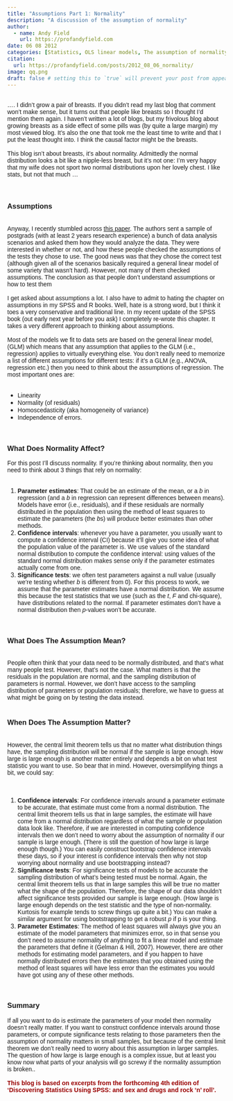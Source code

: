 ```yaml
---
title: "Assumptions Part 1: Normality"
description: "A discussion of the assumption of normality"
author:
  - name: Andy Field
    url: https://profandyfield.com
date: 06 08 2012
categories: [Statistics, OLS linear models, The assumption of normality] # self-defined categories
citation: 
  url: https://profandyfield.com/posts/2012_08_06_normality/ 
image: qq.png
draft: false # setting this to `true` will prevent your post from appearing on your listing page until you're ready!
---
```


<br /><span style="font-family:Arial, Helvetica, sans-serif;">.... I didn't grow a pair of breasts. If you didn't read my last blog that comment won't make sense, but it turns out that people like breasts so I thought I'd mention them again. I haven't written a lot of blogs, but my frivolous blog about growing breasts as a side effect of some pills was (by quite a large margin) my most viewed blog. It's also the one that took me the least time to write and that I put the least thought into. I think the causal factor might be the breasts.</span><br /><span style="font-family:Arial, Helvetica, sans-serif;"><br /></span><span style="font-family:Arial, Helvetica, sans-serif;">This blog isn't about breasts, it's about normality. Admittedly the normal distribution looks a bit like a nipple-less breast, but it's not one: I'm very happy that my wife does not sport two normal distributions upon her lovely chest. I like stats, but not that much ...</span><br /><span style="font-family:Arial, Helvetica, sans-serif;"><br /></span><br /><h3><span style="font-family:Arial, Helvetica, sans-serif;">Assumptions</span></h3><br /><span style="font-family:Arial, Helvetica, sans-serif;">Anyway, I recently stumbled across <a href="http://www.frontiersin.org/quantitative_psychology_and_measurement/10.3389/fpsyg.2012.00137/abstract?utm_source=newsletter&amp;utm_medium=email&amp;utm_campaign=Psychology-w28-2012"><span id="goog_2046660709"></span>this paper<span id="goog_2046660710"></span></a>. The authors sent a sample of postgrads (with at least 2 years research experience) a bunch of data analysis scenarios and asked them how they would analyze the data. They were interested in whether or not, and how these people checked the assumptions of the tests they chose to use. The good news was that they chose the correct test (although given all of the scenarios basically required a general linear model of some variety that wasn’t hard). However, not many of them checked assumptions. The conclusion as that people don’t understand assumptions or how to test them</span><br /><span style="font-family:Arial, Helvetica, sans-serif;"><br /></span><span style="font-family:Arial, Helvetica, sans-serif;">I get asked about assumptions a lot. I also have to admit to hating the chapter on assumptions in my SPSS and R books. Well, hate is a strong word, but I think it toes a very conservative and traditional line. In my recent update of the SPSS book (out early next year before you ask) I completely re-wrote this chapter. It takes a very different approach to thinking about assumptions.</span><br /><span style="font-family:Arial, Helvetica, sans-serif;"><br /></span><span style="font-family:Arial, Helvetica, sans-serif;">Most of the models we fit to data sets are based on the general linear model, (GLM) which means that any assumption that applies to the GLM (i.e., regression) applies to virtually everything else. You don’t really need to memorize a list of different assumptions for different tests: if it’s a GLM (e.g., ANOVA, regression etc.) then you need to think about the assumptions of regression. The most important ones are:</span><br /><br /><ul><li><span style="font-family:Arial, Helvetica, sans-serif;">Linearity</span></li><li><span style="font-family:Arial, Helvetica, sans-serif;">Normality (of residuals)</span></li><li><span style="font-family:Arial, Helvetica, sans-serif;">Homoscedasticity (aka homogeneity of variance)</span></li><li><span style="font-family:Arial, Helvetica, sans-serif;">Independence of errors.</span></li></ul><br /><h3><span style="font-family:Arial, Helvetica, sans-serif;">What Does Normality Affect?</span></h3><span style="font-family:Arial, Helvetica, sans-serif;">For this post I’ll discuss normality. If you’re thinking about normality, then you need to think about 3 things that rely on normality:</span><br /><br /><ol><li><span style="font-family:Arial, Helvetica, sans-serif;"><b>Parameter estimates</b>: That could be an estimate of the mean, or a <i>b</i> in regression (and a <i>b</i> in regression can represent differences between means). Models have error (i.e., residuals), and if these residuals are normally distributed in the population then using the method of least squares to estimate the parameters (the <i>b</i>s) will produce better estimates than other methods.</span></li><li><span style="font-family:Arial, Helvetica, sans-serif;"><b>Confidence intervals</b>: whenever you have a parameter, you usually want to compute a confidence interval (CI) because it’ll give you some idea of what the population value of the parameter is. We use values of the standard normal distribution to compute the confidence interval: using values of the standard normal distribution makes sense only if the parameter estimates actually come from one.</span></li><li><span style="font-family:Arial, Helvetica, sans-serif;"><b>Significance tests</b>: we often test parameters against a null value (usually we’re testing whether <i>b</i> is different from 0). For this process to work, we assume that the parameter estimates have a normal distribution. We assume this because the test statistics that we use (such as the <i>t</i>, <i>F</i> and chi-square), have distributions related to the normal. If parameter estimates don’t have a normal distribution then <i>p</i>-values won’t be accurate. </span></li></ol><br /><h3><span style="font-family:Arial, Helvetica, sans-serif;">What Does The Assumption Mean?</span></h3><br /><span style="font-family:Arial, Helvetica, sans-serif;">People often think that your data need to be normally distributed, and that’s what many people test. However, that’s not the case. What matters is that the residuals in the population are normal, and the sampling distribution of parameters is normal. However, we don’t have access to the sampling distribution of parameters or population residuals; therefore, we have to guess at what might be going on by testing the data instead.</span><br /><br /><h3><span style="font-family:Arial, Helvetica, sans-serif;">When Does The Assumption Matter?</span></h3><br /><span style="font-family:Arial, Helvetica, sans-serif;">However, the central limit theorem tells us that no matter what distribution things have, the sampling distribution will be normal if the sample is large enough. How large is large enough is another matter entirely and depends a bit on what test statistic you want to use. So bear that in mind. However, oversimplifying things a bit, we could say:</span><br /><span style="font-family:Arial, Helvetica, sans-serif;"><br /></span><br /><ol><li><b style="font-family:Arial, Helvetica, sans-serif;">Confidence intervals</b><span style="font-family:Arial, Helvetica, sans-serif;">: For confidence intervals around a parameter estimate to be accurate, that estimate must come from a normal distribution. The central limit theorem tells us that in large samples, the estimate will have come from a normal distribution regardless of what the sample or population data look like. Therefore, if we are interested in computing confidence intervals then we don’t need to worry about the assumption of normality if our sample is large enough. (There is still the question of how large is large enough though.) You can easily construct bootstrap confidence intervals these days, so if your interest is confidence intervals then why not stop worrying about normality and use bootstrapping instead?</span></li><li><span style="font-family:Arial, Helvetica, sans-serif;"><b>Significance tests</b>: For significance tests of models to be accurate the sampling distribution of what’s being tested must be normal. Again, the central limit theorem tells us that in large samples this will be true no matter what the shape of the population. Therefore, the shape of our data shouldn’t affect significance tests provided our sample is large enough. (How large is large enough depends on the test statistic and the type of non-normality. Kurtosis for example tends to screw things up quite a bit.) You can make a similar argument for using bootstrapping to get a robust <i>p </i>if p<i> </i>is your thing<i>.</i></span></li><li><span style="font-family:Arial, Helvetica, sans-serif;"><b>Parameter Estimates</b>: The method of least squares will always give you an estimate of the model parameters that minimizes error, so in that sense you don’t need to assume normality of anything to fit a linear model and estimate the parameters that define it (Gelman &amp; Hill, 2007). However, there are other methods for estimating model parameters, and if you happen to have normally distributed errors then the estimates that you obtained using the method of least squares will have less error than the estimates you would have got using any of these other methods. </span></li></ol><br /><h3><span style="font-family:Arial, Helvetica, sans-serif;">Summary</span></h3><span style="font-family:Arial, Helvetica, sans-serif;">If all you want to do is estimate the parameters of your model then normality doesn’t really matter. If you want to construct confidence intervals around those parameters, or compute significance tests relating to those parameters then the assumption of normality matters in small samples, but because of the central limit theorem we don’t really need to worry about this assumption in larger samples. The question of how large is large enough is a complex issue, but at least you know now what parts of your analysis will go screwy if the normality assumption is broken..</span><br /><span style="font-family:Arial, Helvetica, sans-serif;"><br /></span><span style="color:#990000;font-family:Arial, Helvetica, sans-serif;"><b>This blog is based on excerpts from the forthcoming 4th edition of ‘Discovering Statistics Using SPSS: and sex and drugs and rock ‘n’ roll’.</b></span><br /><div><br /></div>
